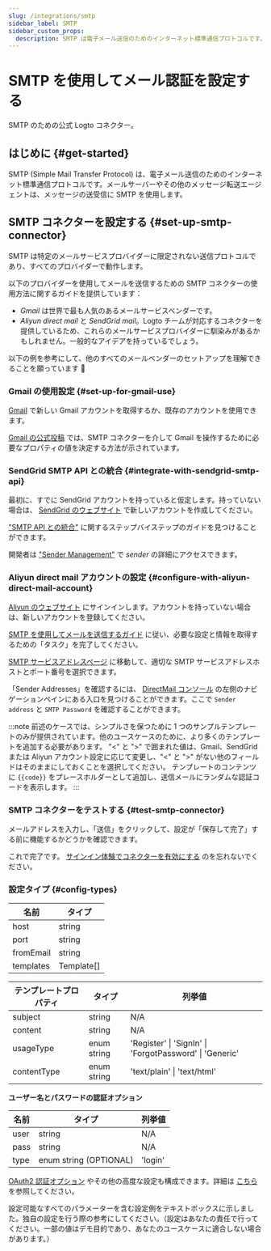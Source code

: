 ```yaml
---
slug: /integrations/smtp
sidebar_label: SMTP
sidebar_custom_props:
  description: SMTP は電子メール送信のためのインターネット標準通信プロトコルです。
---
```



# SMTP を使用してメール認証を設定する

SMTP のための公式 Logto コネクター。

<GuideTip />

## はじめに \{#get-started}

SMTP (Simple Mail Transfer Protocol) は、電子メール送信のためのインターネット標準通信プロトコルです。メールサーバーやその他のメッセージ転送エージェントは、メッセージの送受信に SMTP を使用します。

## SMTP コネクターを設定する \{#set-up-smtp-connector}

SMTP は特定のメールサービスプロバイダーに限定されない送信プロトコルであり、すべてのプロバイダーで動作します。

以下のプロバイダーを使用してメールを送信するための SMTP コネクターの使用方法に関するガイドを提供しています：

- _Gmail_ は世界で最も人気のあるメールサービスベンダーです。
- _Aliyun direct mail_ と _SendGrid mail_。Logto チームが対応するコネクターを提供しているため、これらのメールサービスプロバイダーに馴染みがあるかもしれません。一般的なアイデアを持っているでしょう。

以下の例を参考にして、他のすべてのメールベンダーのセットアップを理解できることを願っています :rocket:

### Gmail の使用設定 \{#set-up-for-gmail-use}

[Gmail](https://mail.google.com/) で新しい Gmail アカウントを取得するか、既存のアカウントを使用できます。

[Gmail の公式投稿](https://support.google.com/a/answer/176600) では、SMTP コネクターを介して Gmail を操作するために必要なプロパティの値を決定する方法が示されています。

### SendGrid SMTP API との統合 \{#integrate-with-sendgrid-smtp-api}

最初に、すでに SendGrid アカウントを持っていると仮定します。持っていない場合は、 [SendGrid のウェブサイト](https://app.sendgrid.com/) で新しいアカウントを作成してください。

["SMTP API との統合"](https://docs.sendgrid.com/for-developers/sending-email/integrating-with-the-smtp-api) に関するステップバイステップのガイドを見つけることができます。

開発者は ["Sender Management"](https://mc.sendgrid.com/senders) で _sender_ の詳細にアクセスできます。

### Aliyun direct mail アカウントの設定 \{#configure-with-aliyun-direct-mail-account}

[Aliyun のウェブサイト](https://cn.aliyun.com/) にサインインします。アカウントを持っていない場合は、新しいアカウントを登録してください。

[SMTP を使用してメールを送信するガイド](https://www.alibabacloud.com/help/en/directmail/latest/send-emails-using-smtp) に従い、必要な設定と情報を取得するための「タスク」を完了してください。

[SMTP サービスアドレスページ](https://www.alibabacloud.com/help/en/directmail/latest/smtp-service-address) に移動して、適切な SMTP サービスアドレスホストとポート番号を選択できます。

「Sender Addresses」を確認するには、 [DirectMail コンソール](https://dm.console.aliyun.com/) の左側のナビゲーションペインにある入口を見つけることができます。ここで `Sender address` と `SMTP Password` を確認することができます。

:::note
前述のケースでは、シンプルさを保つために 1 つのサンプルテンプレートのみが提供されています。他のユースケースのために、より多くのテンプレートを追加する必要があります。
"\<" と ">" で囲まれた値は、Gmail、SendGrid または Aliyun アカウント設定に応じて変更し、"\<" と ">" がない他のフィールドはそのままにしておくことを選択してください。
テンプレートのコンテンツに `{{code}}` をプレースホルダーとして追加し、送信メールにランダムな認証コードを表示します。
:::

### SMTP コネクターをテストする \{#test-smtp-connector}

メールアドレスを入力し、「送信」をクリックして、設定が「保存して完了」する前に機能するかどうかを確認できます。

これで完了です。 [サインイン体験でコネクターを有効にする](/connectors/email-connectors/#enable-email-sign-up-or-sign-in) のを忘れないでください。

### 設定タイプ \{#config-types}

| 名前      | タイプ     |
| --------- | ---------- |
| host      | string     |
| port      | string     |
| fromEmail | string     |
| templates | Template[] |

| テンプレートプロパティ | タイプ      | 列挙値                                                  |
| ---------------------- | ----------- | ------------------------------------------------------- |
| subject                | string      | N/A                                                     |
| content                | string      | N/A                                                     |
| usageType              | enum string | 'Register' \| 'SignIn' \| 'ForgotPassword' \| 'Generic' |
| contentType            | enum string | 'text/plain' \| 'text/html'                             |

**ユーザー名とパスワードの認証オプション**

| 名前 | タイプ                 | 列挙値  |
| ---- | ---------------------- | ------- |
| user | string                 | N/A     |
| pass | string                 | N/A     |
| type | enum string (OPTIONAL) | 'login' |

[OAuth2 認証オプション](https://nodemailer.com/smtp/oauth2/) やその他の高度な設定も構成できます。詳細は [こちら](https://nodemailer.com/smtp/) を参照してください。

設定可能なすべてのパラメーターを含む設定例をテキストボックスに示しました。独自の設定を行う際の参考にしてください。（設定はあなたの責任で行ってください。一部の値はデモ目的であり、あなたのユースケースに適合しない場合があります。）
